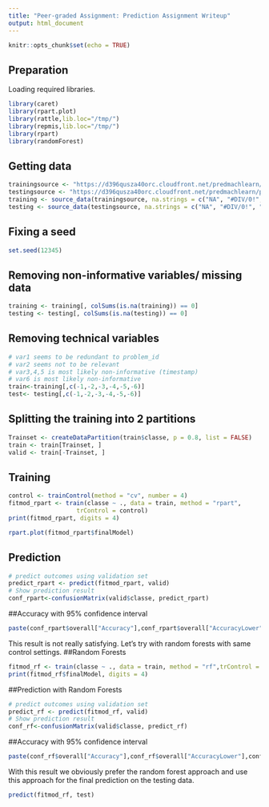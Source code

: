 ```yaml
---
title: "Peer-graded Assignment: Prediction Assignment Writeup"
output: html_document
---
```


```r
knitr::opts_chunk$set(echo = TRUE)
```

## Preparation
Loading required libraries.
```r
library(caret)
library(rpart.plot)
library(rattle,lib.loc="/tmp/")
library(repmis,lib.loc="/tmp/")
library(rpart)
library(randomForest)
```
## Getting data
```r
trainingsource <- "https://d396qusza40orc.cloudfront.net/predmachlearn/pml-training.csv"
testingsource <- "https://d396qusza40orc.cloudfront.net/predmachlearn/pml-testing.csv"
training <- source_data(trainingsource, na.strings = c("NA", "#DIV/0!", ""), header = TRUE)
testing <- source_data(testingsource, na.strings = c("NA", "#DIV/0!", ""), header = TRUE)
```
## Fixing a seed
```r
set.seed(12345)
```
## Removing non-informative variables/ missing data
```r
training <- training[, colSums(is.na(training)) == 0]
testing <- testing[, colSums(is.na(testing)) == 0]
```
## Removing technical variables
```r
# var1 seems to be redundant to problem_id
# var2 seems not to be relevant
# var3,4,5 is most likely non-informative (timestamp)
# var6 is most likely non-informative
train<-training[,c(-1,-2,-3,-4,-5,-6)]
test<- testing[,c(-1,-2,-3,-4,-5,-6)]
```
## Splitting the training into 2 partitions
```r
Trainset <- createDataPartition(train$classe, p = 0.8, list = FALSE)
train <- train[Trainset, ]
valid <- train[-Trainset, ]
```
## Training
```r
control <- trainControl(method = "cv", number = 4)
fitmod_rpart <- train(classe ~ ., data = train, method = "rpart", 
                   trControl = control)
print(fitmod_rpart, digits = 4)
```
```r
rpart.plot(fitmod_rpart$finalModel)
```
## Prediction
```r
# predict outcomes using validation set
predict_rpart <- predict(fitmod_rpart, valid)
# Show prediction result
conf_rpart<-confusionMatrix(valid$classe, predict_rpart)

```
##Accuracy with 95% confidence interval
```r
paste(conf_rpart$overall["Accuracy"],conf_rpart$overall["AccuracyLower"],conf_rpart$overall["AccuracyUpper"])
```
This result is not really satisfying. Let's try with random forests with same control settings.
##Random Forests
```r
fitmod_rf <- train(classe ~ ., data = train, method = "rf",trControl = control)
print(fitmod_rf$finalModel, digits = 4)
```
##Prediction with Random Forests
```r
# predict outcomes using validation set
predict_rf <- predict(fitmod_rf, valid)
# Show prediction result
conf_rf<-confusionMatrix(valid$classe, predict_rf)
```
##Accuracy with 95% confidence interval
```r
paste(conf_rf$overall["Accuracy"],conf_rf$overall["AccuracyLower"],conf_rf$overall["AccuracyUpper"])
```
With this result we obviously prefer the random forest approach and use this approach for the final prediction on the testing data.
```r
predict(fitmod_rf, test)
```


